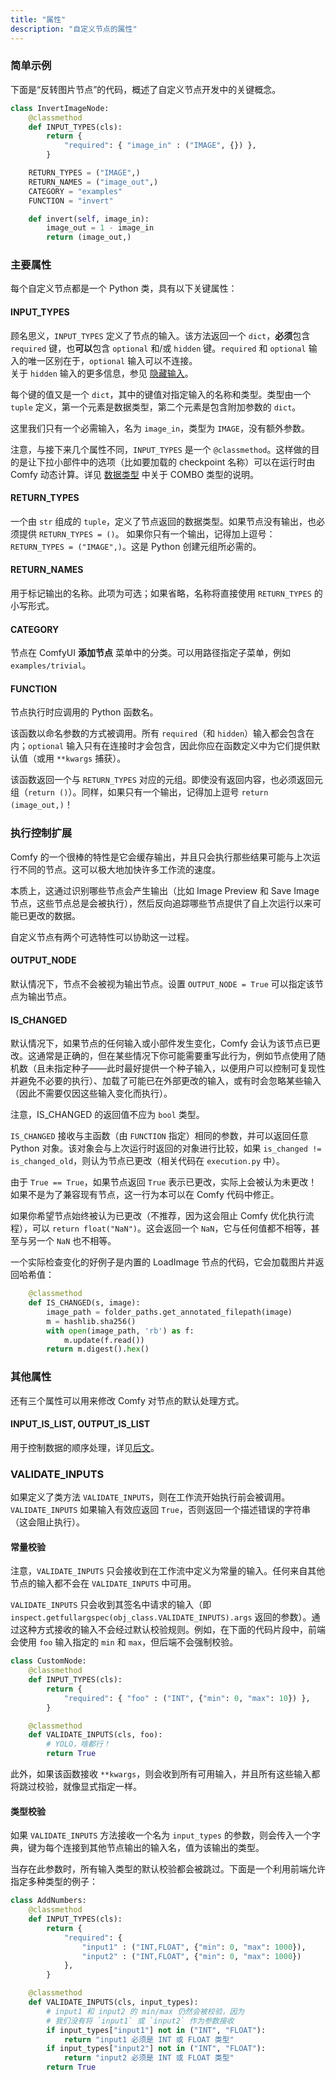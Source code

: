 ```yaml
---
title: "属性"
description: "自定义节点的属性"
---
```


### 简单示例

下面是“反转图片节点”的代码，概述了自定义节点开发中的关键概念。

```python
class InvertImageNode:
    @classmethod
    def INPUT_TYPES(cls):
        return {
            "required": { "image_in" : ("IMAGE", {}) },
        }

    RETURN_TYPES = ("IMAGE",)
    RETURN_NAMES = ("image_out",)
    CATEGORY = "examples"
    FUNCTION = "invert"

    def invert(self, image_in):
        image_out = 1 - image_in
        return (image_out,)
```

### 主要属性

每个自定义节点都是一个 Python 类，具有以下关键属性：

#### INPUT_TYPES

顾名思义，`INPUT_TYPES` 定义了节点的输入。该方法返回一个 `dict`，**必须**包含 `required` 键，也**可以**包含 `optional` 和/或 `hidden` 键。`required` 和 `optional` 输入的唯一区别在于，`optional` 输入可以不连接。  
关于 `hidden` 输入的更多信息，参见 [隐藏输入](./more_on_inputs#hidden-inputs)。

每个键的值又是一个 `dict`，其中的键值对指定输入的名称和类型。类型由一个 `tuple` 定义，第一个元素是数据类型，第二个元素是包含附加参数的 `dict`。

这里我们只有一个必需输入，名为 `image_in`，类型为 `IMAGE`，没有额外参数。

注意，与接下来几个属性不同，`INPUT_TYPES` 是一个 `@classmethod`。这样做的目的是让下拉小部件中的选项（比如要加载的 checkpoint 名称）可以在运行时由 Comfy 动态计算。详见 [数据类型](./datatypes#combo) 中关于 COMBO 类型的说明。

#### RETURN_TYPES

一个由 `str` 组成的 `tuple`，定义了节点返回的数据类型。如果节点没有输出，也必须提供 `RETURN_TYPES = ()`。
<Warning>如果你只有一个输出，记得加上逗号：`RETURN_TYPES = ("IMAGE",)`。这是 Python 创建元组所必需的。</Warning>

#### RETURN_NAMES

用于标记输出的名称。此项为可选；如果省略，名称将直接使用 `RETURN_TYPES` 的小写形式。

#### CATEGORY

节点在 ComfyUI **添加节点** 菜单中的分类。可以用路径指定子菜单，例如 `examples/trivial`。

#### FUNCTION

节点执行时应调用的 Python 函数名。

该函数以命名参数的方式被调用。所有 `required`（和 `hidden`）输入都会包含在内；`optional` 输入只有在连接时才会包含，因此你应在函数定义中为它们提供默认值（或用 `**kwargs` 捕获）。

该函数返回一个与 `RETURN_TYPES` 对应的元组。即使没有返回内容，也必须返回元组（`return ()`）。同样，如果只有一个输出，记得加上逗号 `return (image_out,)`！

### 执行控制扩展

Comfy 的一个很棒的特性是它会缓存输出，并且只会执行那些结果可能与上次运行不同的节点。这可以极大地加快许多工作流的速度。

本质上，这通过识别哪些节点会产生输出（比如 Image Preview 和 Save Image 节点，这些节点总是会被执行），然后反向追踪哪些节点提供了自上次运行以来可能已更改的数据。

自定义节点有两个可选特性可以协助这一过程。

#### OUTPUT_NODE

默认情况下，节点不会被视为输出节点。设置 `OUTPUT_NODE = True` 可以指定该节点为输出节点。

#### IS_CHANGED

默认情况下，如果节点的任何输入或小部件发生变化，Comfy 会认为该节点已更改。这通常是正确的，但在某些情况下你可能需要重写此行为，例如节点使用了随机数（且未指定种子——此时最好提供一个种子输入，以便用户可以控制可复现性并避免不必要的执行）、加载了可能已在外部更改的输入，或有时会忽略某些输入（因此不需要仅因这些输入变化而执行）。

<Warning>注意，IS_CHANGED 的返回值不应为 `bool` 类型。</Warning>

`IS_CHANGED` 接收与主函数（由 `FUNCTION` 指定）相同的参数，并可以返回任意 Python 对象。该对象会与上次运行时返回的对象进行比较，如果 `is_changed != is_changed_old`，则认为节点已更改（相关代码在 `execution.py` 中）。

由于 `True == True`，如果节点返回 `True` 表示已更改，实际上会被认为未更改！如果不是为了兼容现有节点，这一行为本可以在 Comfy 代码中修正。

如果你希望节点始终被认为已更改（不推荐，因为这会阻止 Comfy 优化执行流程），可以 `return float("NaN")`。这会返回一个 `NaN`，它与任何值都不相等，甚至与另一个 `NaN` 也不相等。

一个实际检查变化的好例子是内置的 LoadImage 节点的代码，它会加载图片并返回哈希值：
```python
    @classmethod
    def IS_CHANGED(s, image):
        image_path = folder_paths.get_annotated_filepath(image)
        m = hashlib.sha256()
        with open(image_path, 'rb') as f:
            m.update(f.read())
        return m.digest().hex()
```

### 其他属性

还有三个属性可以用来修改 Comfy 对节点的默认处理方式。

#### INPUT_IS_LIST, OUTPUT_IS_LIST

用于控制数据的顺序处理，详见[后文](./lists)。

### VALIDATE_INPUTS

如果定义了类方法 `VALIDATE_INPUTS`，则在工作流开始执行前会被调用。  
`VALIDATE_INPUTS` 如果输入有效应返回 `True`，否则返回一个描述错误的字符串（这会阻止执行）。

#### 常量校验
<Warning>注意，`VALIDATE_INPUTS` 只会接收到在工作流中定义为常量的输入。任何来自其他节点的输入都不会在 `VALIDATE_INPUTS` 中可用。</Warning>

`VALIDATE_INPUTS` 只会收到其签名中请求的输入（即 `inspect.getfullargspec(obj_class.VALIDATE_INPUTS).args` 返回的参数）。通过这种方式接收的输入不会经过默认校验规则。例如，在下面的代码片段中，前端会使用 `foo` 输入指定的 `min` 和 `max`，但后端不会强制校验。

```python
class CustomNode:
    @classmethod
    def INPUT_TYPES(cls):
        return {
            "required": { "foo" : ("INT", {"min": 0, "max": 10}) },
        }

    @classmethod
    def VALIDATE_INPUTS(cls, foo):
        # YOLO，啥都行！
        return True
```

此外，如果该函数接收 `**kwargs`，则会收到所有可用输入，并且所有这些输入都将跳过校验，就像显式指定一样。

#### 类型校验

如果 `VALIDATE_INPUTS` 方法接收一个名为 `input_types` 的参数，则会传入一个字典，键为每个连接到其他节点输出的输入名，值为该输出的类型。

当存在此参数时，所有输入类型的默认校验都会被跳过。下面是一个利用前端允许指定多种类型的例子：

```python
class AddNumbers:
    @classmethod
    def INPUT_TYPES(cls):
        return {
            "required": {
                "input1" : ("INT,FLOAT", {"min": 0, "max": 1000}),
                "input2" : ("INT,FLOAT", {"min": 0, "max": 1000})
            },
        }

    @classmethod
    def VALIDATE_INPUTS(cls, input_types):
        # input1 和 input2 的 min/max 仍然会被校验，因为
        # 我们没有将 `input1` 或 `input2` 作为参数接收
        if input_types["input1"] not in ("INT", "FLOAT"):
            return "input1 必须是 INT 或 FLOAT 类型"
        if input_types["input2"] not in ("INT", "FLOAT"):
            return "input2 必须是 INT 或 FLOAT 类型"
        return True
```
